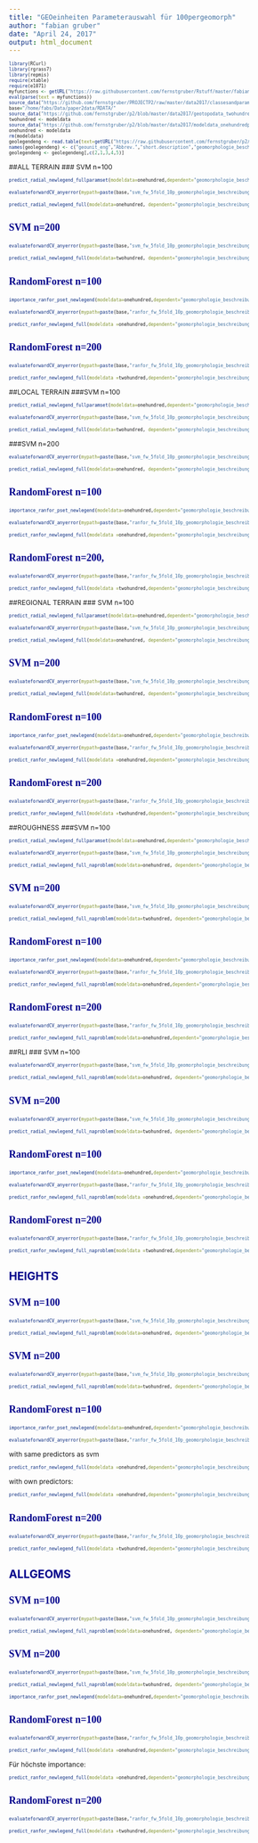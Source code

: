 ```yaml
---
title: "GEOeinheiten Parameterauswahl für 100pergeomorph"
author: "fabian gruber"
date: "April 24, 2017"
output: html_document
---
```

<style type="text/css">

body{ /* Normal  */
      font-size: 12px;
  }
td {  /* Table  */
  font-size: 12px;
}
h1.title {
  font-size: 38px;
  color: DarkRed;
}
h1 { /* Header 1 */
  font-size: 22px;
  color: DarkBlue;
}
h2 { /* Header 2 */
    font-size:20px;
  color: DarkBlue;
}
h3 { /* Header 3 */
  font-size: 18px;
  font-family: "Times New Roman", Times, serif;
  color: DarkBlue;
}
code.r{ /* Code block */
    font-size: 8px;
}
pre { /* Code block - determines code spacing between lines */
    font-size: 14px;
}
</style>

      
```r
library(RCurl)
library(rgrass7)
library(repmis)
require(xtable)
require(e1071)
myfunctions <- getURL("https://raw.githubusercontent.com/fernstgruber/Rstuff/master/fabiansandrossitersfunctions.R", ssl.verifypeer = FALSE)
eval(parse(text = myfunctions))
source_data("https://github.com/fernstgruber/PROJECTP2/raw/master/data2017/classesandparamsets.RData")
base="/home/fabs/Data/paper2data/RDATA/"
source_data("https://github.com/fernstgruber/p2/blob/master/data2017/geotopodata_twohundredpergeomorph_2017.RData?raw=true")
twohundred <- modeldata
source_data("https://github.com/fernstgruber/p2/blob/master/data2017/modeldata_onehundredpergeomorph.RData?raw=true")
onehundred <- modeldata
rm(modeldata)
geolegendeng <- read.table(text=getURL("https://raw.githubusercontent.com/fernstgruber/p2/master/data2017/geolegendeng.txt"),sep="\t",header=T)
names(geolegendeng) <- c("geounit_eng","Abbrev.","short.description","geomorphologie_beschreibung","code")
geolegendeng <- geolegendeng[,c(2,1,3,4,5)]
```

##ALL TERRAIN 
### SVM n=100

```r
predict_radial_newlegend_fullparamset(modeldata=onehundred,dependent="geomorphologie_beschreibung",pset=1,altdata=twohundred,legend=geolegendeng)
```


```r
evaluateforwardCV_anyerror(mypath=paste(base,"svm_fw_5fold_10p_geomorphologie_beschreibung_allterraincols_100pg",sep=""),kk = 1:5,endround = 10,error = "cverror",geheim="geheimerprederror",yrange=c(0,1))
```

```r
predict_radial_newlegend_full(modeldata=onehundred, dependent="geomorphologie_beschreibung", predictors=c("Channel_Network_Base_Level","slope_DTM_50m_avg_ws7","Texture","ChannelNetworkBaseLevel", "Modified_Catchment_Area","VerticalDistancetoChannelNetwork","Catchment_slope","Topographic_Wetness_Index","TPI_i0m_o400m","Convexity"),legend=geolegendeng,altdata=twohundred)
```

### SVM n=200
```r
evaluateforwardCV_anyerror(mypath=paste(base,"svm_fw_5fold_10p_geomorphologie_beschreibung_allterraincols_200pg",sep=""),kk = 1:5,endround = 10,error = "cverror",geheim="geheimerprederror",yrange=c(0,1))
```

```r
predict_radial_newlegend_full(modeldata=twohundred, dependent="geomorphologie_beschreibung", predictors=c("Channel_Network_Base_Level","slope_DTM_50m_avg_ws7","Texture","ChannelNetworkBaseLevel", "Modified_Catchment_Area","VerticalDistancetoChannelNetwork","Catchment_slope","Topographic_Wetness_Index","TPI_i0m_o400m","Convexity"),legend=geolegendeng,altdata=onehundred)
```
### RandomForest n=100

```r
importance_ranfor_pset_newlegend(modeldata=onehundred,dependent="geomorphologie_beschreibung",pset=1,altdata=twohundred,legend=geolegendeng)
```

```r
evaluateforwardCV_anyerror(mypath=paste(base,"ranfor_fw_5fold_10p_geomorphologie_beschreibung_allterraincols_100pg",sep=""),kk = 1:5,endround = 10,error = "cverror",geheim="geheimerprederror",yrange=c(0,1))
```

```r
predict_ranfor_newlegend_full(modeldata =onehundred,dependent="geomorphologie_beschreibung",predictors=c("Channel_Network_Base_Level","slope_DTM_50m_avg_ws7","Texture","ChannelNetworkBaseLevel", "Catchment_Area2","VerticalDistancetoChannelNetwork","Convexity"),altdata=twohundred,legend=geolegendeng)
```


### RandomForest n=200
```r
evaluateforwardCV_anyerror(mypath=paste(base,"ranfor_fw_5fold_10p_geomorphologie_beschreibung_allterraincols_200pg",sep=""),kk = 1:5,endround = 10,error = "cverror",geheim="geheimerprederror",yrange=c(0,1))
```

```r
predict_ranfor_newlegend_full(modeldata =twohundred,dependent="geomorphologie_beschreibung",predictors=c("Channel_Network_Base_Level","slope_DTM_50m_avg_ws7","Texture","ChannelNetworkBaseLevel", "Catchment_Area2","VerticalDistancetoChannelNetwork","Convexity"),altdata=onehundred,legend=geolegendeng)
```
##LOCAL TERRAIN 
###SVM n=100

```r
predict_radial_newlegend_fullparamset(modeldata=onehundred,dependent="geomorphologie_beschreibung",pset=2,altdata=twohundred,legend=geolegendeng)
```

```r
evaluateforwardCV_anyerror(mypath=paste(base,"svm_fw_5fold_10p_geomorphologie_beschreibung_localterrain_100pg",sep=""),kk = 1:5,endround = 10,error = "cverror",geheim="geheimerprederror",yrange=c(0,1))
```

```r
predict_radial_newlegend_full(modeldata=twohundred, dependent="geomorphologie_beschreibung", predictors=c("slope_DTM_50m_avg_ws7","Convexity","profc_DTM_50m_avg_ws7","planc_DTM_50m_avg_ws7","maxic_DTM_50m_avg_ws5"),legend=geolegendeng,altdata=onehundred)
```

###SVM n=200
```r
evaluateforwardCV_anyerror(mypath=paste(base,"svm_fw_5fold_10p_geomorphologie_beschreibung_localterrain_200pg",sep=""),kk = 1:5,endround = 10,error = "cverror",geheim="geheimerprederror",yrange=c(0,1))
```

```r
predict_radial_newlegend_full(modeldata=onehundred, dependent="geomorphologie_beschreibung", predictors=c("slope_DTM_50m_avg_ws7","Convexity","Longitudinal_Curvature","slope_ws11","crosc_DTM_50m_avg_ws7"),legend=geolegendeng,altdata=twohundred)
```

### RandomForest n=100
```r
importance_ranfor_pset_newlegend(modeldata=onehundred,dependent="geomorphologie_beschreibung",pset=2,altdata=twohundred,legend=geolegendeng)
```

```r
evaluateforwardCV_anyerror(mypath=paste(base,"ranfor_fw_5fold_10p_geomorphologie_beschreibung_localterrain_100pg",sep=""),kk = 1:5,endround = 10,error = "cverror",geheim="geheimerprederror",yrange=c(0,1))
```

```r
predict_ranfor_newlegend_full(modeldata =onehundred,dependent="geomorphologie_beschreibung",predictors=c("slope_DTM_50m_avg_ws7","profc_DTM_50m_avg_ws7","Convexity","Slope","Total_Curvature","crosc_DTM_50m_avg_ws7"),altdata=twohundred,legend=geolegendeng)
```

### RandomForest n=200,
```r
evaluateforwardCV_anyerror(mypath=paste(base,"ranfor_fw_5fold_10p_geomorphologie_beschreibung_localterrain_200pg",sep=""),kk = 1:5,endround = 10,error = "cverror",geheim="geheimerprederror",yrange=c(0,1))
```

```r
predict_ranfor_newlegend_full(modeldata =twohundred,dependent="geomorphologie_beschreibung",predictors=c("slope_DTM_50m_avg_ws7","longc_DTM_50m_avg_ws7","Convexity","crosc_DTM_50m_avg_ws7","slope_ws11"),altdata=onehundred,legend=geolegendeng)
```
##REGIONAL TERRAIN 
### SVM n=100
```r
predict_radial_newlegend_fullparamset(modeldata=onehundred,dependent="geomorphologie_beschreibung",pset=3,altdata=twohundred,legend=geolegendeng)
```

```r
evaluateforwardCV_anyerror(mypath=paste(base,"svm_fw_5fold_10p_geomorphologie_beschreibung_regionalterrain_100pg/",sep=""),kk = 1:5,endround = 10,error = "cverror",geheim="geheimerprederror",yrange=c(0,1))
```

```r
predict_radial_newlegend_full(modeldata=onehundred, dependent="geomorphologie_beschreibung", predictors=c("Channel_Network_Base_Level","Catchment_slope","Topographic_Wetness_Index","Modified_Catchment_Area","LS_Factor","sagaTopographic_Wetness_Index"),legend=geolegendeng,altdata=twohundred)
```
### SVM n=200 
```r
evaluateforwardCV_anyerror(mypath=paste(base,"svm_fw_5fold_10p_geomorphologie_beschreibung_regionalterrain_200pg",sep=""),kk = 1:5,endround = 10,error = "cverror",geheim="geheimerprederror",yrange=c(0,1))
```
```r
predict_radial_newlegend_full(modeldata=twohundred, dependent="geomorphologie_beschreibung", predictors=c("Channel_Network_Base_Level","Catchment_slope","Topographic_Wetness_Index","Modified_Catchment_Area","LS_Factor","sagaTopographic_Wetness_Index"),legend=geolegendeng,altdata=onehundred)
```

### RandomForest n=100

```r
importance_ranfor_pset_newlegend(modeldata=onehundred,dependent="geomorphologie_beschreibung",pset=3,altdata=twohundred,legend=geolegendeng)
```

```r
evaluateforwardCV_anyerror(mypath=paste(base,"ranfor_fw_5fold_10p_geomorphologie_beschreibung_regionalterrain_100pg",sep=""),kk = 1:5,endround = 10,error = "cverror",geheim="geheimerprederror",yrange=c(0,1))
```

```r
predict_ranfor_newlegend_full(modeldata =onehundred,dependent="geomorphologie_beschreibung",predictors=c("Channel_Network_Base_Level","Catchment_slope","Topographic_Wetness_Index","RelativeSlopePosition","LS_Factor"),altdata=twohundred,legend=geolegendeng)
```




### RandomForest n=200
```r
evaluateforwardCV_anyerror(mypath=paste(base,"ranfor_fw_5fold_10p_geomorphologie_beschreibung_regionalterrain_200pg",sep=""),kk = 1:5,endround = 10,error = "cverror",geheim="geheimerprederror",yrange=c(0,1))
```

```r
predict_ranfor_newlegend_full(modeldata =twohundred,dependent="geomorphologie_beschreibung",predictors=c("Channel_Network_Base_Level","Catchment_slope","Topographic_Wetness_Index","RelativeSlopePosition","LS_Factor"),altdata=onehundred,legend=geolegendeng)
```


##ROUGHNESS
###SVM n=100

```r
predict_radial_newlegend_fullparamset(modeldata=onehundred,dependent="geomorphologie_beschreibung",pset=5,altdata=twohundred,legend=geolegendeng)
```

```r
evaluateforwardCV_anyerror(mypath=paste(base,"svm_fw_5fold_10p_geomorphologie_beschreibung_roughnesscols_100pg",sep=""),kk = 1:5,endround = 10,error = "cverror",geheim="geheimerprederror",yrange=c(0,1))
```

```r
predict_radial_newlegend_full_naproblem(modeldata=onehundred, dependent="geomorphologie_beschreibung", predictors=c("TRI_hr_ws26","Texture","fischerk_ws59","terraintexture_hr_ws57_tp25","vectorruggedness_hr_ws59"),legend=geolegendeng,altdata=twohundred)
```

### SVM n=200 
```r
evaluateforwardCV_anyerror(mypath=paste(base,"svm_fw_5fold_10p_geomorphologie_beschreibung_roughnesscols_200pg",sep=""),kk = 1:5,endround = 10,error = "cverror",geheim="geheimerprederror",yrange=c(0,1))
```
```r
predict_radial_newlegend_full_naproblem(modeldata=twohundred, dependent="geomorphologie_beschreibung", predictors=c("TRI_hr_ws26","Texture","fischerk_ws59","terraintexture_hr_ws57_tp25","vectorruggedness_hr_ws59"),legend=geolegendeng,altdata=onehundred)
```


### RandomForest n=100    

```r
importance_ranfor_pset_newlegend(modeldata=onehundred,dependent="geomorphologie_beschreibung",pset=5,altdata=twohundred,legend=geolegendeng)
```

```r
evaluateforwardCV_anyerror(mypath=paste(base,"ranfor_fw_5fold_10p_geomorphologie_beschreibung_roughnesscols_100pg",sep=""),kk = 1:5,endround = 10,error = "cverror",geheim="geheimerprederror",yrange=c(0,1))
```

```r
predict_ranfor_newlegend_full_naproblem(modeldata=onehundred,dependent="geomorphologie_beschreibung",predictors=c("TRI_hr_ws24","Texture","vectorruggedness_hr_ws57","vectorstrength_hr_ws59","terraintexture_hr_ws53_tp25"),altdata=twohundred,legend=geolegendeng)
```

### RandomForest n=200
```r
evaluateforwardCV_anyerror(mypath=paste(base,"ranfor_fw_5fold_10p_geomorphologie_beschreibung_roughnesscols_200pg",sep=""),kk = 1:5,endround = 10,error = "cverror",geheim="geheimerprederror",yrange=c(0,1))
```

```r
predict_ranfor_newlegend_full_naproblem(modeldata=onehundred,dependent="geomorphologie_beschreibung",predictors=c("TRI_hr_ws26","Texture","vectorruggedness_hr_ws57","fischerk_ws61","terraintexture_hr_ws53_tp25"),altdata=twohundred,legend=geolegendeng)
```

##RLI
### SVM n=100
```r
evaluateforwardCV_anyerror(mypath=paste(base,"svm_fw_5fold_10p_geomorphologie_beschreibung_rlicols_100pg",sep=""),kk = 1:5,endround = 10,error = "cverror",geheim="geheimerprederror",yrange=c(0,1))
```

```r
predict_radial_newlegend_full_naproblem(modeldata=onehundred, dependent="geomorphologie_beschreibung", predictors=c("geom_hr_L3_fl10_r_li_richness_UE_hr_20cells","geom_hr_L50m_fl1_r_li_edgedensity_UE_hr_20cells","geom_hr_L3_fl10_r_li_dominance_UE_hr_40cells"),legend=geolegendeng,altdata=twohundred)
```
### SVM n=200
```r
evaluateforwardCV_anyerror(mypath=paste(base,"svm_fw_5fold_10p_geomorphologie_beschreibung_rlicols_200pg",sep=""),kk = 1:5,endround = 10,error = "cverror",geheim="geheimerprederror",yrange=c(0,1))
```

```r
predict_radial_newlegend_full_naproblem(modeldata=twohundred, dependent="geomorphologie_beschreibung", predictors=c("geom_hr_L3_fl10_r_li_richness_UE_hr_20cells","geom_hr_L50m_fl1_r_li_edgedensity_UE_hr_20cells","geom_hr_L3_fl10_r_li_dominance_UE_hr_40cells"),legend=geolegendeng,altdata=onehundred)
```

### RandomForest n=100
```r
importance_ranfor_pset_newlegend(modeldata=onehundred,dependent="geomorphologie_beschreibung",pset=4,altdata=twohundred,legend=geolegendeng)
```

```r
evaluateforwardCV_anyerror(mypath=paste(base,"ranfor_fw_5fold_10p_geomorphologie_beschreibung_rlicols_100pg",sep=""),kk = 1:5,endround = 10,error = "cverror",geheim="geheimerprederror",yrange=c(0,1))
```

```r
predict_ranfor_newlegend_full_naproblem(modeldata =onehundred,dependent="geomorphologie_beschreibung",predictors=c("geom_hr_L3_fl10_r_li_richness_UE_hr_20cells","geom_hr_L3_fl1_r_li_dominance_UE_hr_20cells"),altdata=twohundred,legend=geolegendeng)
```
### RandomForest n=200
```r
evaluateforwardCV_anyerror(mypath=paste(base,"ranfor_fw_5fold_10p_geomorphologie_beschreibung_rlicols_200pg",sep=""),kk = 1:5,endround = 10,error = "cverror",geheim="geheimerprederror",yrange=c(0,1))
```

```r
predict_ranfor_newlegend_full_naproblem(modeldata =twohundred,dependent="geomorphologie_beschreibung",predictors=c("geom_hr_L3_fl10_r_li_richness_UE_hr_20cells","geom_hr_L3_fl1_r_li_dominance_UE_hr_20cells"),altdata=onehundred,legend=geolegendeng)
```
## HEIGHTS
### SVM n=100
```r
evaluateforwardCV_anyerror(mypath=paste(base,"svm_fw_5fold_10p_geomorphologie_beschreibung_heights_100pg",sep=""),kk = 1:5,endround = 10,error = "cverror",geheim="geheimerprederror",yrange=c(0,1))
```

```r
predict_radial_newlegend_full_naproblem(modeldata=onehundred, dependent="geomorphologie_beschreibung", predictors=c("Maximum_Height_hr","ValleyDepth","Vertical_Distance_to_Channel_Network","SlopeHeight","Valley_Depth_hr","Normalized_Height"),legend=geolegendeng,altdata=twohundred)
```

### SVM n=200
```r
evaluateforwardCV_anyerror(mypath=paste(base,"svm_fw_5fold_10p_geomorphologie_beschreibung_heights_200pg",sep=""),kk = 1:5,endround = 10,error = "cverror",geheim="geheimerprederror",yrange=c(0,1))
```
```r
predict_radial_newlegend_full_naproblem(modeldata=twohundred, dependent="geomorphologie_beschreibung", predictors=c("Maximum_Height_hr","ValleyDepth","Vertical_Distance_to_Channel_Network","SlopeHeight","Valley_Depth_hr","Normalized_Height"),legend=geolegendeng,altdata=onehundred)
```

### RandomForest n=100

```r
importance_ranfor_pset_newlegend(modeldata=onehundred,dependent="geomorphologie_beschreibung",pset=6,altdata=twohundred,legend=geolegendeng)
```
```r
evaluateforwardCV_anyerror(mypath=paste(base,"ranfor_fw_5fold_10p_geomorphologie_beschreibung_heights_100pg",sep=""),kk = 1:5,endround = 10,error = "cverror",geheim="geheimerprederror",yrange=c(0,1))
```
with same predictors as svm
```r
predict_ranfor_newlegend_full(modeldata =onehundred,dependent="geomorphologie_beschreibung",predictors=c("Maximum_Height_hr","ValleyDepth","Vertical_Distance_to_Channel_Network","SlopeHeight","Valley_Depth_hr","Normalized_Height"),altdata=twohundred,legend=geolegendeng)
```

with own predictors:
```r
predict_ranfor_newlegend_full(modeldata =onehundred,dependent="geomorphologie_beschreibung",predictors=c("Vertical_Distance_to_Channel_Network","Maximum_Height_hr","Relative_Slope_Position","Standardized_Height","Slope_Height","ValleyDepth"),altdata=twohundred,legend=geolegendeng)
```

### RandomForest n=200
```r
evaluateforwardCV_anyerror(mypath=paste(base,"ranfor_fw_5fold_10p_geomorphologie_beschreibung_heights_200pg",sep=""),kk = 1:5,endround = 10,error = "cverror",geheim="geheimerprederror",yrange=c(0,1))
```

```r
predict_ranfor_newlegend_full(modeldata =twohundred,dependent="geomorphologie_beschreibung",predictors=c("Vertical_Distance_to_Channel_Network","Maximum_Height_hr","Relative_Slope_Position","Standardized_Height","Slope_Height","ValleyDepth"),altdata=onehundred,legend=geolegendeng)
```
## ALLGEOMS
### SVM n=100
```r
evaluateforwardCV_anyerror(mypath=paste(base,"svm_fw_5fold_10p_geomorphologie_beschreibung_allgeoms_100pg",sep=""),kk = 1:5,endround = 10,error = "cverror",geheim="geheimerprederror",yrange=c(0,1))
```

```r
predict_radial_newlegend_full_naproblem(modeldata=onehundred, dependent="geomorphologie_beschreibung", predictors=c("geom_DTM_50m_avg_fl1_L1500m","geom_DTM_50m_avg_fl10_L150m"),legend=geolegendeng,altdata=twohundred)
```


### SVM n=200
```r
evaluateforwardCV_anyerror(mypath=paste(base,"svm_fw_5fold_10p_geomorphologie_beschreibung_allgeoms_200pg_v2",sep=""),kk = 1:5,endround = 10,error = "cverror",geheim="geheimerprederror",yrange=c(0,1))
```




```r
predict_radial_newlegend_full_naproblem(modeldata=twohundred, dependent="geomorphologie_beschreibung", predictors=c("geom_DTM_50m_avg_fl1_L1500m","geom_DTM_50m_avg_fl10_L150m"),legend=geolegendeng,altdata=onehundred)
```
```r
importance_ranfor_pset_newlegend(modeldata=onehundred,dependent="geomorphologie_beschreibung",pset=7,altdata=twohundred,legend=geolegendeng)
```
### RandomForest n=100
```r
evaluateforwardCV_anyerror(mypath=paste(base,"ranfor_fw_5fold_10p_geomorphologie_beschreibung_allgeoms_100pg",sep=""),kk = 1:5,endround = 10,error = "cverror",geheim="geheimerprederror",yrange=c(0,1))
```

```r
predict_ranfor_newlegend_full(modeldata =onehundred,dependent="geomorphologie_beschreibung",predictors=c("geom_DTM_50m_avg_fl1_L1500m","geom_DTM_50m_avg_fl10_L400m"),altdata=twohundred,legend=geolegendeng)
```
Für höchste importance:
```r
predict_ranfor_newlegend_full(modeldata =onehundred,dependent="geomorphologie_beschreibung",predictors=c("geom_10m_fl10_L3","geom_DTM_50m_avg_fl10_L200m"),altdata=twohundred,legend=geolegendeng)
```

### RandomForest n=200
```r
evaluateforwardCV_anyerror(mypath=paste(base,"ranfor_fw_5fold_10p_geomorphologie_beschreibung_allgeoms_200pg",sep=""),kk = 1:5,endround = 10,error = "cverror",geheim="geheimerprederror",yrange=c(0,1))
```

```r
predict_ranfor_newlegend_full(modeldata =twohundred,dependent="geomorphologie_beschreibung",predictors=c("geom_DTM_50m_avg_fl1_L1300m","geom_DTM_50m_avg_fl10_L1500m"),altdata=onehundred,legend=geolegendeng)
```





